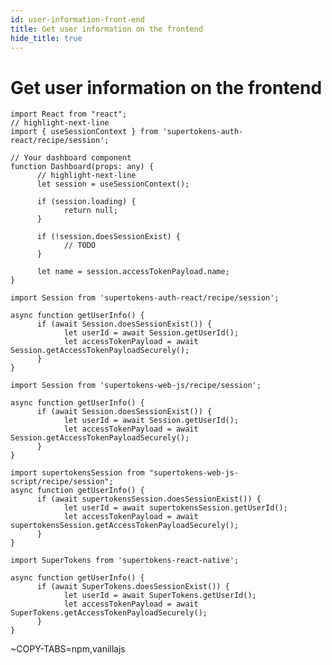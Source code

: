 ```yaml
---
id: user-information-front-end
title: Get user information on the frontend
hide_title: true
---
```



# Get user information on the frontend

<FrontendSDKTabs>
<TabItem value="reactjs">
<FrontendReactContextSubTabs>

<TabItem value="with-react-context">

```tsx
import React from "react";
// highlight-next-line
import { useSessionContext } from 'supertokens-auth-react/recipe/session';

// Your dashboard component
function Dashboard(props: any) {
      // highlight-next-line
      let session = useSessionContext();

      if (session.loading) {
            return null;
      }

      if (!session.doesSessionExist) {
            // TODO
      }

      let name = session.accessTokenPayload.name;
}
```

</TabItem>
<TabItem value="without-react-context">

```tsx
import Session from 'supertokens-auth-react/recipe/session';

async function getUserInfo() {
      if (await Session.doesSessionExist()) {
            let userId = await Session.getUserId();
            let accessTokenPayload = await Session.getAccessTokenPayloadSecurely();
      }
}
```
</TabItem>
</FrontendReactContextSubTabs>
</TabItem>

<TabItem value="vanillajs">
<NpmOrScriptTabs>
<TabItem value="npm">

```tsx
import Session from 'supertokens-web-js/recipe/session';

async function getUserInfo() {
      if (await Session.doesSessionExist()) {
            let userId = await Session.getUserId();
            let accessTokenPayload = await Session.getAccessTokenPayloadSecurely();
      }
}
```

</TabItem>
<TabItem value="script">

```tsx
import supertokensSession from "supertokens-web-js-script/recipe/session";
async function getUserInfo() {
      if (await supertokensSession.doesSessionExist()) {
            let userId = await supertokensSession.getUserId();
            let accessTokenPayload = await supertokensSession.getAccessTokenPayloadSecurely();
      }
}
```

</TabItem>
</NpmOrScriptTabs>
</TabItem>
<TabItem value="react-native">

```tsx
import SuperTokens from 'supertokens-react-native';

async function getUserInfo() {
      if (await SuperTokens.doesSessionExist()) {
            let userId = await SuperTokens.getUserId();
            let accessTokenPayload = await SuperTokens.getAccessTokenPayloadSecurely();
      }
}
```
</TabItem>

<TabItem value="angular">

~COPY-TABS=npm,vanillajs

</TabItem>

</FrontendSDKTabs>
